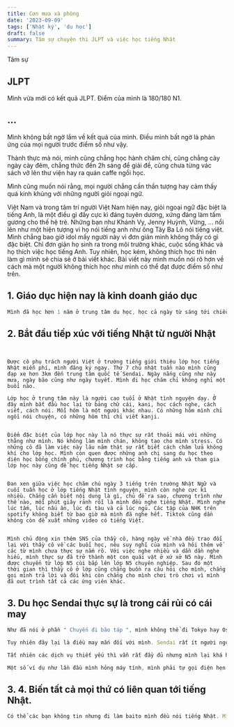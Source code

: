```yaml
---
title: Cơn mưa xà phòng
date: '2023-09-09'
tags: ['Nhật ký', 'du học']
draft: false
summary: Tâm sự chuyện thi JLPT và việc học tiếng Nhật
---
```


Tâm sự

## JLPT

Mình vừa mới có kết quả JLPT. Điểm của mình là 180/180 N1. 

## ...

Mình không bất ngờ lắm về kết quả của mình. Điều mình bất ngờ là phản ứng của mọi người trước điểm số như vậy. 

Thành thực mà nói, mình cũng chẳng học hành chăm chỉ, cũng chẳng cày ngày cày đêm, chẳng thức đến 2h sáng để giải đề, cũng chưa từng vác sách vở lên thư viện hay ra quán caffe ngồi học. 

Mình cũng muốn nói rằng, mọi người chẳng cần thần tượng hay cảm thấy quá kinh khủng với những người giỏi ngoại ngữ. 

Việt Nam và trong tâm trí người Việt Nam hiện nay, giỏi ngoại ngữ đặc biệt là tiếng Anh, là một điều gì đấy cực kì đáng tuyên dương, xứng đáng làm tấm gương cho thế hệ trẻ. Những bạn như Khánh Vy, Jenny Huỳnh, Vừng, ... nổi lên như một hiện tượng vì họ nói tiếng anh như ông Tây Ba Lô nói tiếng việt. Mình chẳng bao giờ idol mấy người này vì đơn giản mình không thấy có gì đặc biệt. Chỉ đơn giản họ sinh ra trong môi trường khác, cuộc sống khác và họ thích việc học tiếng Anh. Tuy nhiên, học kém, không thích học thì nên làm gì mình sẽ chia sẻ ở bài viết khác. Bài viết này mình muốn nói rõ hơn về cách mà một người không thích học như mình có thể đạt được điểm số như trên. 


## 1. Giáo dục hiện nay là kinh doanh giáo dục

```javascript
Mình đã học hơn 1 năm ở trung tâm du học, học cả ngày từ sáng tới chiều nhưng chỉ đỗ N5 91/180 điểm loại C ( đỗ vớt ) và trượt Nattest N4. Các bài kiểm tra trên lớp vừa nhìn bài vừa nhìn điện thoại cũng luôn chỉ được từ 50-60/100 điểm. Mình không thể chia động từ, không thuộc bảng chữ cái, không hiểu ý nghĩa của âm on âm kun và cũng chẳng biết bộ thủ Kanji tồn tại trên đời. Với vốn kiến thức như thế mình sang Nhật. Kanji không biết đọc, kaiwa không nói nên lời thậm chí cả giới thiệu bản thân cơ bản cũng không xong. Lỗi phần lớn là do mình không chịu học, nghiện game và hàng tỷ lý do khác nhưng chắc chắn một phần cũng là do cách giáo dục của các trung tâm không phù hợp với bản thân mình.
```

## 2. Bắt đầu tiếp xúc với tiếng Nhật từ người Nhật

```Mình đi phỏng vấn baito ở một quán đồ ăn người Việt vì tiếng quá kém. Lúc phỏng vấn anh chủ có check qua tiếng Nhật của mình. Xong xuôi anh nói : " Em dù có học hết 2 năm Senmon anh nghĩ là cũng chưa thể đạt tới trình độ N3 cứng đâu ". Câu nói này với bản thân quá kiêu ngạo của mình lúc đó như một nhát dao chí mạng. Chưa kể cả ngày hôm đó anh chị chủ đều dùng những lời nói cực kì lăng mạ với mình. Mình nghỉ luôn sau 4 tiếng rửa bát bưng phở và quyết định tìm chỗ học tiếng Nhật. 


Được cô phụ trách người Việt ở trường tiếng giới thiệu lớp học tiếng Nhật miễn phí, mình đăng ký ngay. Thứ 7 chủ nhật tuần nào mình cũng đạp xe hơn 3km đến trung tâm quốc tế Sendai. Ngày nắng cũng như này mưa, ngày bão cũng như ngày tuyết. Mình đi học chăm chỉ không nghỉ một buổi nào.

Lớp học ở trung tâm này là người cao tuổi ở Nhật tình nguyện dạy. Ở đây mình bắt đầu học lại từ bảng chữ cái, kani, học cách nghe, cách viết, cách nói. Mỗi hôm là một người khác nhau. Có những hôm mình chỉ ngồi nói chuyện, có những hôm thì chỉ viết kanji. 


Điểm đặc biệt của lớp học này là nó thực sự rất thoải mái với những thằng như mình. Nó không làm mình chán, không tạo cho mình stress. Có những cô đã làm việc này lâu năm thật sự rất biết cách châm lửa không khí cho lớp học. Mình còn quen được những anh chị sang du học theo diện học bổng chính phủ, chương trình học bằng tiếng anh và tham gia lớp học này cũng để học tiếng Nhật sơ cấp. 


Đan xen giữa việc học chăm chú ngày 3 tiếng trên trường Nhật Ngữ và cuối tuần học ở lớp tiếng Nhật tình nguyện, mình còn nghe cực kì nhiều. Chẳng cần biết nội dung là gì, chủ đề ra sao, chương trình như thế nào, mỗi phút giây rảnh rỗi là mình đều nghe tiếng Nhật. Mình nghe lúc tắm, lúc nấu ăn, lúc đi tàu và cả lúc ngủ. Các tập của NHK trên spotify không biết từ bao giờ mà mình đã nghe hết. Tiktok cũng dần không còn đề xuất những video có tiếng Việt. 


Mình chủ động xin thêm SNS của thầy cô, hàng ngày về nhà đều trao đổi lại với thầy cô về các buổi học, nêu suy nghĩ của mình và hỏi thêm về các từ mình chưa thực sự nắm rõ. Với việc nghe nhiều và dần dần nghe hiểu, mình thực sự đã trở thành một con quái vật ở xứ xở N5 này. Mình được chuyển từ lớp N5 cùi bắp lên lớp N5 chuyên nghiệp. Sau đó một thời gian thì thầy cô ở lớp cũng chẳng buồn ra câu hỏi cho mình, chẳng gọi mình trả lời và đôi khi còn chẳng cho mình chơi trò chơi vì mình đã out trình tất cả các ứng viên khác. 
```

## 3. Du học Sendai thực sự là trong cái rủi có cái may

```javascript
Như đã nói ở phần " Chuyến đi bão táp ", mình không thể đi Tokyo hay Osaka vì học bạ xấu. Nơi duy nhất chứa chấp mình là Sendai. Tưởng tượng cảnh cả lớp đi một vùng, mình lại đi một vùng hoàn toàn khác thật sự rất chán. 

Tuy nhiên đây lại là điều may mắn đối với mình. Sendai rất ít người ngoại quốc. Vì vậy các dịch vụ của người Việt còn rất hạn chế. Điều đó đồng nghĩa với việc mình phải thích nghi với tiếng Nhật nhiều hơn. 

Tất nhiên các dịch vụ thiết yếu thì vẫn rất đầy đủ nhưng mình lại khá hướng nội. Khi cần gì đó mình chỉ toàn hỏi thầy cô. Và tất nhiên thầy cô sẽ chỉ có thể giúp mình bằng tiếng Nhật với các dịch vụ của Nhật. 

Một số ví dụ như lần đầu mình hỏng máy tính, mình phải tự gọi điện hẹn lịch với cửa hàng, mình phải tự đi đăng ký sim, wifi ở các nhà mạng, mình tự đi làm thẻ ngân hàng, tự đi xin việc mà không hề dính đến một tý tiếng việt nào. Bật mí thêm là mình đã cầm CV đi xin việc ở 14 cái combini xunh quang ga Sendai nhưng chẳng nơi nào nhận vì tiếng thì ngu mà kinh nghiệm thì không có. 
```

## 3. 4. Biến tất cả mọi thứ có liên quan tới tiếng Nhật.

```javascript
Có thể các bạn không tin nhưng đi làm baito mình đều nói tiếng Nhật. Mình nói rằng mình là người Trung Quốc và đi làm vì đam mê. Ban đầu mọi thứ có vẻ thuận lợi cho đến khi có 1 bạn biết tiếng Trung xuất hiện. Bạn này làm cùng mình và mặc dù mình đã cố gắng tỏ ra lạnh lùng nhưng những câu hỏi kì quặc của bạn ý cứ liên tục ập đến. Đến phần check tiếng Trung thì mình lại chẳng bật ra được một câu nào làm mọi thứ bại lộ. Cô bạn tiếng Trung này bắt đầu lan tin và chẳng ai thèm nói chuyện với mình vì họ nghĩ như thể mình bán nước. 
```
